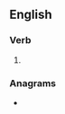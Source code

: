==English==

===Verb===
{{head|en|verb form}}

# {{present participle of|en|averse|nocat=1}}

===Anagrams===
* {{anagrams|en|a=aeginrsv|re-saving|reavings|resaving|vaginers|vinegars}}